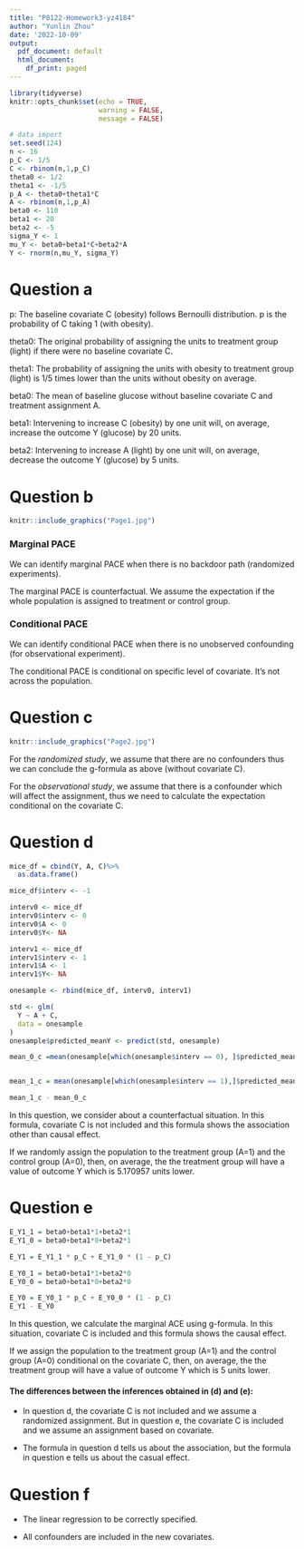 ```yaml
---
title: "P8122-Homework3-yz4184"
author: "Yunlin Zhou"
date: '2022-10-09'
output:
  pdf_document: default
  html_document:
    df_print: paged
---
```


```r
library(tidyverse)
knitr::opts_chunk$set(echo = TRUE,
                      warning = FALSE,
                      message = FALSE)
```

```r
# data import
set.seed(124)
n <- 16
p_C <- 1/5
C <- rbinom(n,1,p_C)
theta0 <- 1/2
theta1 <- -1/5
p_A <- theta0+theta1*C
A <- rbinom(n,1,p_A)
beta0 <- 110
beta1 <- 20
beta2 <- -5
sigma_Y <- 1
mu_Y <- beta0+beta1*C+beta2*A
Y <- rnorm(n,mu_Y, sigma_Y)
```

# Question a

p: The baseline covariate C (obesity) follows Bernoulli distribution. p is the probability of C taking 1 (with obesity).

theta0: The original probability of assigning the units to treatment group (light) if there were no baseline covariate C.

theta1: The probability of assigning the units with obesity to treatment group (light) is 1/5 times lower than the units without obesity on average.

beta0: The mean of baseline glucose without baseline covariate C and treatment assignment A.

beta1: Intervening to increase C (obesity) by one unit will, on average, increase the outcome Y (glucose) by 20 units.

beta2: Intervening to increase A (light) by one unit will, on average, decrease the outcome Y (glucose) by 5 units.

# Question b

```r
knitr::include_graphics("Page1.jpg")
```


### Marginal PACE
We can identify marginal PACE when there is no backdoor path (randomized experiments). 

The marginal PACE is counterfactual. We assume the expectation if the whole population is assigned to treatment or control group.


### Conditional PACE
We can identify conditional PACE when there is no unobserved confounding (for observational experiment).

The conditional PACE is conditional on specific level of covariate. It’s not across the population.


# Question c

```r
knitr::include_graphics("Page2.jpg")
```


For the *randomized study*, we assume that there are no confounders thus we can conclude the g-formula as above (without covariate C).

For the *observational study*, we assume that there is a confounder which will affect the assignment, thus we need to calculate the expectation conditional on the covariate C.


# Question d

```r
mice_df = cbind(Y, A, C)%>%
  as.data.frame()
```


```r
mice_df$interv <- -1 

interv0 <- mice_df
interv0$interv <- 0
interv0$A <- 0
interv0$Y<- NA

interv1 <- mice_df 
interv1$interv <- 1
interv1$A <- 1
interv1$Y<- NA

onesample <- rbind(mice_df, interv0, interv1) 
```


```r
std <- glm(
  Y ~ A + C,
  data = onesample
)
onesample$predicted_meanY <- predict(std, onesample)
```


```r
mean_0_c =mean(onesample[which(onesample$interv == 0), ]$predicted_meanY)


mean_1_c = mean(onesample[which(onesample$interv == 1),]$predicted_meanY)
```


```r
mean_1_c - mean_0_c
```

In this question, we consider about a counterfactual situation. In this formula, covariate C is not included and this formula shows the association other than causal effect.  

If we randomly assign the population to the treatment group (A=1) and the control group (A=0), then, on average, the the treatment group will have a value of outcome Y which is 5.170957 units lower.


# Question e

```r
E_Y1_1 = beta0+beta1*1+beta2*1
E_Y1_0 = beta0+beta1*0+beta2*1

E_Y1 = E_Y1_1 * p_C + E_Y1_0 * (1 - p_C)

E_Y0_1 = beta0+beta1*1+beta2*0
E_Y0_0 = beta0+beta1*0+beta2*0

E_Y0 = E_Y0_1 * p_C + E_Y0_0 * (1 - p_C)
E_Y1 - E_Y0

```

In this question, we calculate the marginal ACE using g-formula. In this situation, covariate C is included and this formula shows the causal effect.

If we assign the population to the treatment group (A=1) and the control group (A=0) conditional on the covariate C, then, on average, the the treatment group will have a value of outcome Y which is 5 units lower.


#### The differences between the inferences obtained in (d) and (e):

* In question d, the covariate C is not included and we assume a randomized assignment. But in question e, the covariate C is included and we assume an assignment based on covariate.

* The formula in question d tells us about the association, but the formula in question e tells us about the casual effect.


# Question f

* The linear regression to be correctly specified.

* All confounders are included in the new covariates.

































































